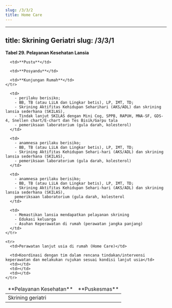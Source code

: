 ```yaml
---
slug: /3/3/2
title: Home Care
---
```

---
title: Skrining Geriatri
slug: /3/3/1
---
**Tabel 29. Pelayanan Kesehatan Lansia**

<table>
  <thead>
    <tr>
      <td>**Pelayanan Kesehatan**</td>
      <td>**Puskesmas**</td>
      
      <td>**Pustu**</td>
      
      <td>**Posyandu**</td>
      
      <td>**Kunjungan Rumah**</td>
    </tr>
  </thead>
  
  
  <tbody>
    <tr>
      <td>Skrining geriatri</td>
      
      <td>
        - perilaku berisiko;
        - BB, TB (atau LiLA dan Lingkar betis), LP, IMT, TD;
        - Skrining Aktifitas Kehidupan Seharihari (AKS/ADL) dan skrining lansia sederhana (SKILAS),
        - Tindak lanjut SKILAS dengan Mini Cog, SPPB, RAPUH, MNA-SF, GDS-4, Snellen chart/E-chart dan Tes Bisik/Garpu tala
        - pemeriksaan laboratorium (gula darah, kolesterol)
      </td>
      
      <td>
        - anamnesa perilaku berisiko;
        - BB, TB (atau LiLA dan Lingkar betis), LP, IMT, TD;
        - Skrining Aktifitas Kehidupan Sehari-hari (AKS/ADL) dan skrining lansia sederhana (SKILAS),
        - pemeriksaan laboratorium (gula darah, kolesterol)
      </td>
      
      <td>
        - anamnesa perilaku berisiko;
        - BB, TB (atau LiLA dan Lingkar betis), LP, IMT, TD;
        - Skrining Aktifitas Kehidupan Sehari-hari (AKS/ADL) dan skrining lansia sederhana (SKILAS),
        pemeriksaan laboratorium (gula darah, kolesterol
      </td>
      
      <td>
        - Memastikan lansia mendapatkan pelayanan skrining
        - Edukasi keluarga
        - Asuhan Keperawatan di rumah (perawatan jangka panjang)
      </td>
    </tr>
    
    <tr>
      <td>Perawatan lanjut usia di rumah (Home Care)</td>
      
      <td>Koordinasi dengan tim dalam rencana tindakan/intervensi keperawatan dan melakukan rujukan sesuai kondisi lanjut usia</td>
      <td></td>
      <td></td>
      <td></td>
    </tr>
  </tbody>
</table>
